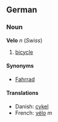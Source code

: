 ==German==
===Noun===
'''Velo''' ''n'' (''Swiss'')

# [[bicycle]]

====Synonyms====
*[[Fahrrad]]

====Translations====
*Danish: [[cykel]]
*French: [[vélo]] ''m''